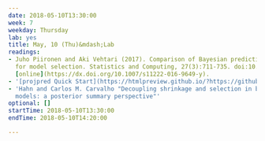 ```yaml
---
date: 2018-05-10T13:30:00
week: 7
weekday: Thursday
lab: yes
title: May, 10 (Thu)&mdash;Lab
readings:
- Juho Piironen and Aki Vehtari (2017). Comparison of Bayesian predictive methods
  for model selection. Statistics and Computing, 27(3):711-735. doi:10.1007/s11222-016-9649-y.
  [online](https://dx.doi.org/10.1007/s11222-016-9649-y).
- '[projpred Quick Start](https://htmlpreview.github.io/?https://github.com/stan-dev/projpred/blob/master/vignettes/quickstart.html)'
- 'Hahn and Carlos M. Carvalho "Decoupling shrinkage and selection in bayesian linear
  models: a posterior summary perspective"'
optional: []
startTime: 2018-05-10T13:30:00
endTime: 2018-05-10T14:20:00

---
```

